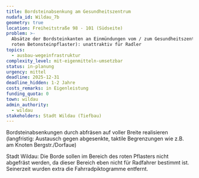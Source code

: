 ```yaml
---
title: Bordsteinabsenkung am Gesundheitszentrum
nudafa_id: Wildau_7b
geometry: true
location: Freiheitstraße 98 - 101 (Südseite)
problem: >-
  Absätze der Bordsteinkanten an Einmündungen vom / zum Gesundheitszentrum (im
  roten Betonsteinpflaster): unattraktiv für Radler
topics:
  - ausbau-wegeinfrastruktur
complexity_level: mit-eigenmitteln-umsetzbar
status: in-planung
urgency: mittel
deadline: 2025-12-31
deadline_hidden: 1-2 Jahre
costs_remarks: in Eigenleistung
funding_quota: 0
town: wildau
admin_authority:
  - wildau
stakeholders: Stadt Wildau (Tiefbau)
---
```

Bordsteinabsenkungen durch abfräsen auf voller Breite realisieren (langfristig: Austausch gegen abgesenkte, taktile Begrenzungen wie z.B. am Knoten Bergstr./Dorfaue)

Stadt Wildau: Die Borde sollen im Bereich des roten Pflasters nicht abgefräst werden, da dieser Bereich eben nicht für Radfahrer bestimmt ist. Seinerzeit wurden extra die Fahrradpiktogramme entfernt.
